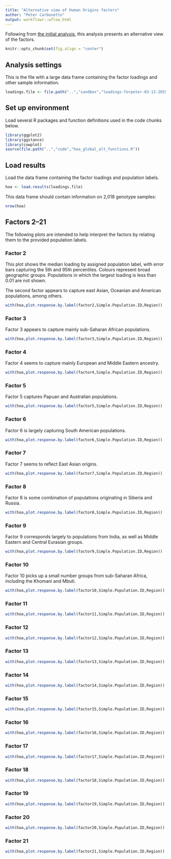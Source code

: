 ```yaml
---
title: "Alternative view of Human Origins factors"
author: "Peter Carbonetto"
output: workflowr::wflow_html
---
```


Following from [the initial analysis](hoa_global.html), this analysis
presents an alternative view of the factors.

```r
knitr::opts_chunk$set(fig.align = "center")
```

## Analysis settings

This is the file with a large data frame containing the factor
loadings and other sample information.

```r
loadings.file <- file.path("..","sandbox","loadings-forpeter-03-12-2019.rds")
```

## Set up environment

Load several R packages and function definitions used in the code
chunks below.

```r
library(ggplot2)
library(ggstance)
library(cowplot)
source(file.path("..","code","hoa_global_alt_functions.R"))
```

## Load results

Load the data frame containing the factor loadings and population labels.

```r
hoa <- load.results(loadings.file)
```

This data frame should contain information on 2,018 genotype samples:

```r
nrow(hoa)
```

## Factors 2--21

The following plots are intended to help interpret the factors by
relating them to the provided population labels.

### Factor 2

This plot shows the median loading by assigned population label, with
error bars capturing the 5th and 95th percentiles. Colours represent
broad geographic groups. Populations in which the largest loading is
less than 0.01 are not shown.

The second factor appears to capture east Asian, Oceanian and American
populations, among others.

```r
with(hoa,plot.response.by.label(factor2,Simple.Population.ID,Region))
```

### Factor 3

Factor 3 appears to capture mainly sub-Saharan African populations.

```r
with(hoa,plot.response.by.label(factor3,Simple.Population.ID,Region))
```

### Factor 4

Factor 4 seems to capture mainly European and Middle Eastern ancestry.

```r
with(hoa,plot.response.by.label(factor4,Simple.Population.ID,Region))
```

### Factor 5

Factor 5 captures Papuan and Australian populations.

```r
with(hoa,plot.response.by.label(factor5,Simple.Population.ID,Region))
```

### Factor 6

Factor 6 is largely capturing South American populations.

```r
with(hoa,plot.response.by.label(factor6,Simple.Population.ID,Region))
```

### Factor 7

Factor 7 seems to reflect East Asian origins.

```r
with(hoa,plot.response.by.label(factor7,Simple.Population.ID,Region))
```

### Factor 8

Factor 8 is some combination of populations originating in Siberia and
Russia.

```r
with(hoa,plot.response.by.label(factor8,Simple.Population.ID,Region))
```

### Factor 9

Factor 9 corresponds largely to populations from India, as well as
Middle Eastern and Central Eurasian groups.

```r
with(hoa,plot.response.by.label(factor9,Simple.Population.ID,Region))
```

### Factor 10

Factor 10 picks up a small number groups from sub-Saharan Africa,
including the Khomani and Mbuti.

```r
with(hoa,plot.response.by.label(factor10,Simple.Population.ID,Region))
```

### Factor 11

```r
with(hoa,plot.response.by.label(factor11,Simple.Population.ID,Region))
```

### Factor 12

```r
with(hoa,plot.response.by.label(factor12,Simple.Population.ID,Region))
```

### Factor 13

```r
with(hoa,plot.response.by.label(factor13,Simple.Population.ID,Region))
```

### Factor 14

```r
with(hoa,plot.response.by.label(factor14,Simple.Population.ID,Region))
```

### Factor 15

```r
with(hoa,plot.response.by.label(factor15,Simple.Population.ID,Region))
```

### Factor 16

```r
with(hoa,plot.response.by.label(factor16,Simple.Population.ID,Region))
```

### Factor 17

```r
with(hoa,plot.response.by.label(factor17,Simple.Population.ID,Region))
```

### Factor 18

```r
with(hoa,plot.response.by.label(factor18,Simple.Population.ID,Region))
```

### Factor 19

```r
with(hoa,plot.response.by.label(factor19,Simple.Population.ID,Region))
```

### Factor 20

```r
with(hoa,plot.response.by.label(factor20,Simple.Population.ID,Region))
```

### Factor 21

```r
with(hoa,plot.response.by.label(factor21,Simple.Population.ID,Region))
```

